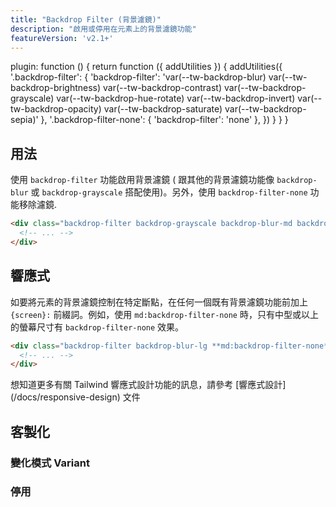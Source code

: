 ```yaml
---
title: "Backdrop Filter (背景濾鏡)"
description: "啟用或停用在元素上的背景濾鏡功能"
featureVersion: 'v2.1+'
---
```



  plugin: function () {
    return function ({ addUtilities }) {
      addUtilities({
        '.backdrop-filter': { 'backdrop-filter': 'var(--tw-backdrop-blur) var(--tw-backdrop-brightness) var(--tw-backdrop-contrast) var(--tw-backdrop-grayscale) var(--tw-backdrop-hue-rotate) var(--tw-backdrop-invert) var(--tw-backdrop-opacity) var(--tw-backdrop-saturate) var(--tw-backdrop-sepia)' },
        '.backdrop-filter-none': { 'backdrop-filter': 'none' },
      })
    }
  }
}

## 用法
<!-- Use the backdrop-filter utility to enable backdrop filters (in combination with other backdrop filter utilities like backdrop-blur or backdrop-grayscale), and the backdrop-filter-none utility to remove filters. -->
使用 `backdrop-filter` 功能啟用背景濾鏡 ( 跟其他的背景濾鏡功能像 `backdrop-blur` 或 `backdrop-grayscale` 搭配使用)。另外，使用 `backdrop-filter-none` 功能移除濾鏡.

```html
<div class="backdrop-filter backdrop-grayscale backdrop-blur-md backdrop-contrast-200 ...">
  <!-- ... -->
</div>
```

## 響應式
<!-- To control backdrop filters at a specific breakpoint, add a {screen}: prefix to any existing backdrop filter utility. For example, use md:backdrop-filter-none to apply the backdrop-filter-none utility at only medium screen sizes and above. -->
如要將元素的背景濾鏡控制在特定斷點，在任何一個既有背景濾鏡功能前加上 `{screen}:` 前綴詞。例如，使用 `md:backdrop-filter-none` 時，只有中型或以上的螢幕尺寸有 `backdrop-filter-none` 效果。

```html
<div class="backdrop-filter backdrop-blur-lg **md:backdrop-filter-none** ...">
  <!-- ... -->
</div>
```

想知道更多有關 Tailwind 響應式設計功能的訊息，請參考 [響應式設計] (/docs/responsive-design) 文件

## 客製化

### 變化模式 Variant

<Variants plugin="backdropFilter" name="backdrop-filter" />

### 停用

<Disabling plugin="backdropFilter" name="backdrop-filter" />
